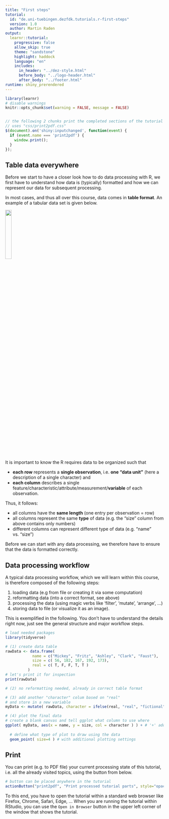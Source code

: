 ```yaml
---
title: "First steps"
tutorial:
  id: "de.uni-tuebingen.dezfdk.tutorials.r-first-steps"
  version: 1.0
  author: Martin Raden
output: 
  learnr::tutorial:
    progressive: false
    allow_skip: true
    theme: "sandstone"
    highlight: haddock
    language: "en"
    includes:
      in_header: "../dez-style.html"
      before_body: "../logo-header.html"
      after_body: "../footer.html"
runtime: shiny_prerendered
---
```

  
```r
library(learnr)
# disable warnings
knitr::opts_chunk$set(warning = FALSE, message = FALSE) 
```

```css
```

```js
// the following 2 chunks print the completed sections of the tutorial to PDF
// uses "css/print2pdf.css"
$(document).on('shiny:inputchanged', function(event) {
  if (event.name === 'print2pdf') {
    window.print();
  }
});
```

## Table data everywhere

Before we start to have a closer look how to do data processing with R, we first have to understand how data is (typically) formatted and how we can represent our data for subsequent processing.

In most cases, and thus all over this course, data comes in **table format**. 
An example of a tabular data set is given below.

![](images/data.frame.example.png){width=20%}

It is important to know the R requires data to be organized such that

- **each row** represents a **single observation**, i.e. **one "data unit"** (here a description of a single character) and
- **each column** describes a single feature/characteristic/attribute/measurement/**variable** of each observation.

Thus, it follows:

- all columns have the **same length** (one entry per observation = row)
- all columns represent the same **type** of data (e.g. the "size" column from above contains only numbers)
- different columns can represent different type of data (e.g. "name" vs. "size")

Before we can start with any data processing, we therefore have to ensure that the data is formatted correctly.


## Data processing workflow


A typical data processing workflow, which we will learn within this course, is therefore composed of the following steps:

1. loading data (e.g from file or creating it via some computation)
2. reformatting data (into a correct format, see above)
3. processing the data (using magic verbs like 'filter', 'mutate', 'arrange', ...)
4. storing data to file (or visualize it as an image).

This is exemplified in the following.
You don't have to understand the details right now, just see the general structure and major workflow steps.

```r
# load needed packages
library(tidyverse)

# (1) create data table
rawData <- data.frame(
            name = c("Mickey", "Fritz", "Ashley", "Clark", "Faust"),
            size = c( 56, 182, 167, 192, 173),
            real = c( T, F, F, T, T )
          )
# let's print it for inspection
print(rawData)

# (2) no reformatting needed, already in correct table format

# (3) add another "character" colum based on "real"
# and store in a new variable
myData <- mutate( rawData, character = ifelse(real, "real", "fictional") )

# (4) plot the final data
# create a blank canvas and tell ggplot what column to use where
ggplot( myData, aes(x = name, y = size, col = character ) ) + # '+' adds the next plot element
  
  # define what type of plot to draw using the data
  geom_point( size=4 ) # with additional plotting settings

```




## Print

You can print (e.g. to PDF file) your current processing state of this tutorial, i.e. all the already visited topics, using the button from below.

```r
# button can be placed anywhere in the tutorial
actionButton("print2pdf", "Print processed tutorial parts", style="opacity: .7; color: #000;")
```

To this end, you have to open the tutorial within a standard web browser like Firefox, Chrome, Safari, Edge, ... When you are running the tutorial within RStudio, you can use the `Open in Browser` button in the upper left corner of the window that shows the tutorial.
